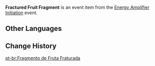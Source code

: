 {{Item Infobox
|id           = 200239
|type         = Event Items
|event        = Energy Amplifier Initiation
|rarity       = 3
|description  = A small piece of an Irminsul Fruit. You can somewhat feel the energy that flows gradually from its broken sections.
|source1      = [[Energy Amplifier Initiation]] Event
}}
'''Fractured Fruit Fragment''' is an event item from the [[Energy Amplifier Initiation]] event.

==Other Languages==
{{Other Languages
|en      = Fractured Fruit Fragment
|zhs     = 碎果裂片
|zhs_rm  = Suì Guǒ Lièpiàn
|zht     = 碎果裂片
|zht_rm  = Suì Guǒ Lièpiàn
|zh_tl   = Fractured Fruit Shard
|ja      = 砕実裂片
|ja_rm   = Saijitsu Retsuhen
|ja_tl   = Fractured Fruit Lobe
|ko      = 부서진 열매 파편
|ko_rm   = 
|ko_tl   = 
|es      = Pedazo de fruto fragmentado
|es_tl   = Fragmented Fruit Piece
|fr      = Bris de fruit fracturé
|fr_tl   = Fractured Fruit Fragment
|ru      = Фрагмент раздробленного плода
|ru_tl   = 
|th      = Fractured Fruit Fragment
|vi      = Lá Mảnh Quả
|vi_tl   = 
|de      = Frucht-Bruchstück
|de_tl   = Fruit Fragment
|id      = Fractured Fruit Fragment
|pt      = Fragmento de Fruta Fraturada
|pt_tl   = 
}}

==Change History==
{{Change History|1.5}}

[[pt-br:Fragmento de Fruta Fraturada]]